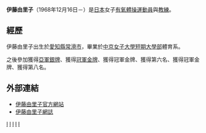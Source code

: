{{Expand|time=2015-12-17T13:39:06+00:00}}
{{Unreferenced|time=2015-12-17T13:39:06+00:00}}

'''伊藤由里子'''（1968年12月16日－）是[[日本|日本]]女子[[有氧體操|有氧體操]][[運動員|運動員]]與[[教練|教練]]。

==經歷==
伊藤由里子出生於[[愛知縣|愛知縣]][[常滑市|常滑市]]，畢業於[[至學館大學短期大學部|中京女子大學短期大學部]]體育系。

之後參加{{Link-en|1997年世界有氧體操錦標賽|1997 Aerobic Gymnastics World Championships}}獲得[[亞軍|亞軍]][[銀牌|銀牌]]、{{Link-en|1998年世界有氧體操錦標賽|1998 Aerobic Gymnastics World Championships}}獲得[[冠軍|冠軍]][[金牌|金牌]]、{{Link-en|1999年世界有氧體操錦標賽|1999 Aerobic Gymnastics World Championships}}獲得冠軍金牌、{{Link-en|2000年世界有氧體操錦標賽|2000 Aerobic Gymnastics World Championships}}獲得第六名、{{Link-en|2002年世界有氧體操錦標賽|2002 Aerobic Gymnastics World Championships}}獲得冠軍金牌、{{Link-en|2004年世界有氧體操錦標賽|2004 Aerobic Gymnastics World Championships}}獲得第八名。

==外部連結==
*[http://www.yurikoito.com/ 伊藤由里子官方網站] {{Wayback|url=http://www.yurikoito.com/ |date=20201211035528 }}
*[http://yurikoito.dddblog.jp/ 伊藤由里子網誌] {{Wayback|url=http://yurikoito.dddblog.jp/ |date=20201129130029 }}

[[Category:日本體操運動員|I]]
[[Category:日本運動教練|I]]
[[Category:愛知縣出身人物|I]]
[[Category:1968年出生|I]]
[[Category:在世人物|I]]